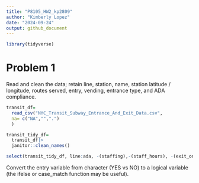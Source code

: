 ```yaml
---
title: "P8105_HW2_kp2809"
author: "Kimberly Lopez"
date: "2024-09-24"
output: github_document
---
```

```r
library(tidyverse)
```


# Problem 1 

Read and clean the data; retain line, station, name, station latitude / longitude, routes served, entry, vending, entrance type, and ADA compliance.

```r

transit_df= 
  read_csv("NYC_Transit_Subway_Entrance_And_Exit_Data.csv",
  na= c("NA","",".") 
  )

transit_tidy_df= 
  transit_df|>
  janitor::clean_names()

select(transit_tidy_df, line:ada, -(staffing),-(staff_hours), -(exit_only) )
```
Convert the entry variable from character (YES vs NO) to a logical variable (the ifelse or case_match function may be useful).

```r

```



